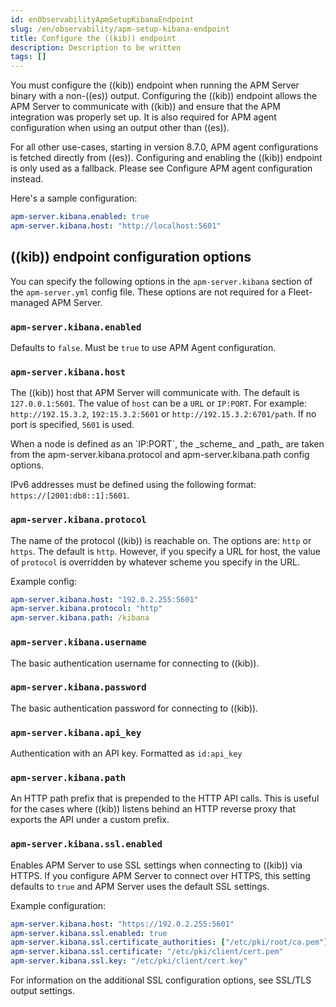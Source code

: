 ```yaml
---
id: enObservabilityApmSetupKibanaEndpoint
slug: /en/observability/apm-setup-kibana-endpoint
title: Configure the ((kib)) endpoint
description: Description to be written
tags: []
---
```



<div id="apm-setup-kibana-endpoint"></div>

<ApmSupportOverview binary={true} fleet={false}>
  You must configure the ((kib)) endpoint when running the APM Server binary with a non-((es)) output.
  Configuring the ((kib)) endpoint allows the APM Server to communicate with ((kib)) and ensure that the APM integration was properly set up. It is also required for APM agent configuration when using
  an output other than ((es)).

  For all other use-cases, starting in version 8.7.0, APM agent configurations is fetched directly from ((es)).
  Configuring and enabling the ((kib)) endpoint is only used as a fallback.
  Please see <DocLink id="enObservabilityApmConfigureAgentConfig">Configure APM agent configuration</DocLink> instead.
</ApmSupportOverview>

Here's a sample configuration:

```yaml
apm-server.kibana.enabled: true
apm-server.kibana.host: "http://localhost:5601"
```

<div id="((kib))_endpoint_configuration_options"></div>

## ((kib)) endpoint configuration options

You can specify the following options in the `apm-server.kibana` section of the
`apm-server.yml` config file. These options are not required for a Fleet-managed APM Server.

<div id="apm-kibana-enabled"></div>

### `apm-server.kibana.enabled`

Defaults to `false`. Must be `true` to use APM Agent configuration.

<div id="apm-kibana-host"></div>

### `apm-server.kibana.host`

The ((kib)) host that APM Server will communicate with. The default is
`127.0.0.1:5601`. The value of `host` can be a `URL` or `IP:PORT`. For example: `http://192.15.3.2`, `192:15.3.2:5601` or `http://192.15.3.2:6701/path`. If no
port is specified, `5601` is used.

<DocCallOut title="Note">
When a node is defined as an `IP:PORT`, the _scheme_ and _path_ are taken
from the <DocLink id="enObservabilityApmSetupKibanaEndpoint" section="apm-serverkibanaprotocol">apm-server.kibana.protocol</DocLink> and
<DocLink id="enObservabilityApmSetupKibanaEndpoint" section="apm-serverkibanapath">apm-server.kibana.path</DocLink> config options.
</DocCallOut>

IPv6 addresses must be defined using the following format:
`https://[2001:db8::1]:5601`.

<div id="apm-kibana-protocol-option"></div>

### `apm-server.kibana.protocol`

The name of the protocol ((kib)) is reachable on. The options are: `http` or
`https`. The default is `http`. However, if you specify a URL for host, the
value of `protocol` is overridden by whatever scheme you specify in the URL.

Example config:

```yaml
apm-server.kibana.host: "192.0.2.255:5601"
apm-server.kibana.protocol: "http"
apm-server.kibana.path: /kibana
```

<div id="`apm-server.kibana.username`"></div>

### `apm-server.kibana.username`

The basic authentication username for connecting to ((kib)).

<div id="`apm-server.kibana.password`"></div>

### `apm-server.kibana.password`

The basic authentication password for connecting to ((kib)).

<div id="`apm-server.kibana.api_key`"></div>

### `apm-server.kibana.api_key`

Authentication with an API key. Formatted as `id:api_key`

<div id="apm-kibana-path-option"></div>

### `apm-server.kibana.path`

An HTTP path prefix that is prepended to the HTTP API calls. This is useful for
the cases where ((kib)) listens behind an HTTP reverse proxy that exports the API
under a custom prefix.

<div id="`apm-server.kibana.ssl.enabled`"></div>

### `apm-server.kibana.ssl.enabled`

Enables APM Server to use SSL settings when connecting to ((kib)) via HTTPS.
If you configure APM Server to connect over HTTPS, this setting defaults to
`true` and APM Server uses the default SSL settings.

Example configuration:

```yaml
apm-server.kibana.host: "https://192.0.2.255:5601"
apm-server.kibana.ssl.enabled: true
apm-server.kibana.ssl.certificate_authorities: ["/etc/pki/root/ca.pem"]
apm-server.kibana.ssl.certificate: "/etc/pki/client/cert.pem"
apm-server.kibana.ssl.key: "/etc/pki/client/cert.key"
```

For information on the additional SSL configuration options,
see <DocLink id="enObservabilityApmConfigurationSsl">SSL/TLS output settings</DocLink>.
